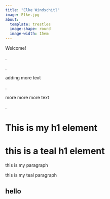 ```yaml
---
title: "Elke Windschitl"
image: Elke.jpg
about: 
  template: trestles
  image-shape: round
  image-width: 15em
---
```


Welcome!

.

.

adding more text

.

more more more text

.

<h1>This is my h1 element</h1>

<h1 class="title">this is a teal h1 element</h1>

<p>this is my paragraph</p>

<p class="title">this is my teal paragraph</p>

<h2 class = "custom-subtitle">hello</h2>
